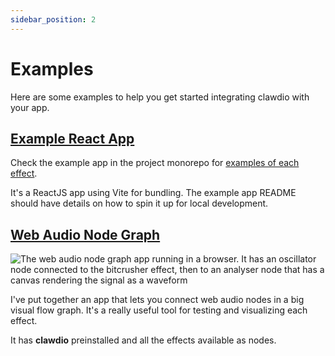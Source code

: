 ```yaml
---
sidebar_position: 2
---
```


# Examples

Here are some examples to help you get started integrating clawdio with your app.

## <a href="https://github.com/whoisryosuke/clawdio/tree/main/packages/examples/" target="_blank">Example React App</a>

Check the example app in the project monorepo for <a href="https://github.com/whoisryosuke/clawdio/tree/main/packages/examples/src/components/" target="_blank">examples of each effect</a>.

It's a ReactJS app using Vite for bundling. The example app README should have details on how to spin it up for local development.

## <a href="https://github.com/whoisryosuke/web-audio-node-graph" target="_blank">Web Audio Node Graph</a>

![The web audio node graph app running in a browser. It has an oscillator node connected to the bitcrusher effect, then to an analyser node that has a canvas rendering the signal as a waveform](./web-audio-node-graph.png)

I've put together an app that lets you connect web audio nodes in a big visual flow graph. It's a really useful tool for testing and visualizing each effect.

It has **clawdio** preinstalled and all the effects available as nodes.

<Bluesky id="3lv6znoqj2o2p" />
